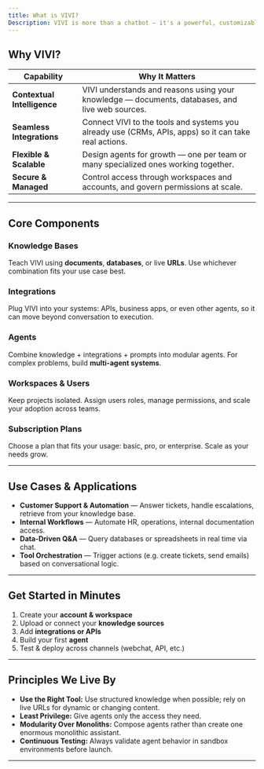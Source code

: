 ```yaml
---
title: What is VIVI?
Description: VIVI is more than a chatbot — it's a powerful, customizable **agent platform** that connects knowledge, context, and execution across systems. Whether you're automating support, building intelligent assistants, or orchestrating multi‑step workflows, VIVI gives you the building blocks to go beyond static responses.
---
```


## Why VIVI?

| Capability | Why It Matters |
|------------|----------------|
| **Contextual Intelligence** | VIVI understands and reasons using your knowledge — documents, databases, and live web sources. |
| **Seamless Integrations** | Connect VIVI to the tools and systems you already use (CRMs, APIs, apps) so it can take real actions. |
| **Flexible & Scalable** | Design agents for growth — one per team or many specialized ones working together. |
| **Secure & Managed** | Control access through workspaces and accounts, and govern permissions at scale. |

---

## Core Components

### Knowledge Bases  
Teach VIVI using **documents**, **databases**, or live **URLs**. Use whichever combination fits your use case best.

### Integrations  
Plug VIVI into your systems: APIs, business apps, or even other agents, so it can move beyond conversation to execution.

### Agents  
Combine knowledge + integrations + prompts into modular agents. For complex problems, build **multi-agent systems**.

### Workspaces & Users  
Keep projects isolated. Assign users roles, manage permissions, and scale your adoption across teams.

### Subscription Plans  
Choose a plan that fits your usage: basic, pro, or enterprise. Scale as your needs grow.

---

## Use Cases & Applications

- **Customer Support & Automation** — Answer tickets, handle escalations, retrieve from your knowledge base.  
- **Internal Workflows** — Automate HR, operations, internal documentation access.  
- **Data‑Driven Q&A** — Query databases or spreadsheets in real time via chat.  
- **Tool Orchestration** — Trigger actions (e.g. create tickets, send emails) based on conversational logic.

---

## Get Started in Minutes

1. Create your **account & workspace**  
2. Upload or connect your **knowledge sources**  
3. Add **integrations or APIs**  
4. Build your first **agent**  
5. Test & deploy across channels (webchat, API, etc.)

---

## Principles We Live By

- **Use the Right Tool:** Use structured knowledge when possible; rely on live URLs for dynamic or changing content.  
- **Least Privilege:** Give agents only the access they need.  
- **Modularity Over Monoliths:** Compose agents rather than create one enormous monolithic assistant.  
- **Continuous Testing:** Always validate agent behavior in sandbox environments before launch.

---

